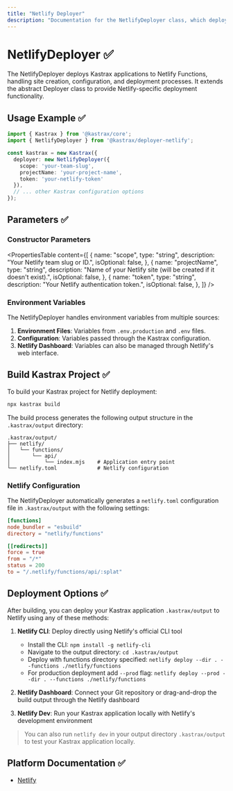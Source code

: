 ```yaml
---
title: "Netlify Deployer"
description: "Documentation for the NetlifyDeployer class, which deploys Kastrax applications to Netlify Functions."
---
```


# NetlifyDeployer ✅

The NetlifyDeployer deploys Kastrax applications to Netlify Functions, handling site creation, configuration, and deployment processes. It extends the abstract Deployer class to provide Netlify-specific deployment functionality.

## Usage Example ✅

```typescript
import { Kastrax } from '@kastrax/core';
import { NetlifyDeployer } from '@kastrax/deployer-netlify';

const kastrax = new Kastrax({
  deployer: new NetlifyDeployer({
    scope: 'your-team-slug',
    projectName: 'your-project-name',
    token: 'your-netlify-token'
  }),
  // ... other Kastrax configuration options
});
```

## Parameters ✅

### Constructor Parameters

<PropertiesTable
  content={[
    {
      name: "scope",
      type: "string",
      description: "Your Netlify team slug or ID.",
      isOptional: false,
    },
    {
      name: "projectName",
      type: "string",
      description: "Name of your Netlify site (will be created if it doesn't exist).",
      isOptional: false,
    },
    {
      name: "token",
      type: "string",
      description: "Your Netlify authentication token.",
      isOptional: false,
    },
  ]}
/>


### Environment Variables

The NetlifyDeployer handles environment variables from multiple sources:

1. **Environment Files**: Variables from `.env.production` and `.env` files.
2. **Configuration**: Variables passed through the Kastrax configuration.
3. **Netlify Dashboard**: Variables can also be managed through Netlify's web interface.


## Build Kastrax Project ✅

To build your Kastrax project for Netlify deployment:

```bash
npx kastrax build
```

The build process generates the following output structure in the `.kastrax/output` directory:

```
.kastrax/output/
├── netlify/
│   └── functions/
│       └── api/
│           └── index.mjs    # Application entry point
└── netlify.toml             # Netlify configuration
```

### Netlify Configuration

The NetlifyDeployer automatically generates a `netlify.toml` configuration file in `.kastrax/output` with the following settings:

```toml
[functions]
node_bundler = "esbuild"            
directory = "netlify/functions"

[[redirects]]
force = true
from = "/*"
status = 200
to = "/.netlify/functions/api/:splat"
```

## Deployment Options ✅

After building, you can deploy your Kastrax application `.kastrax/output` to Netlify using any of these methods:

1. **Netlify CLI**: Deploy directly using Netlify's official CLI tool
   - Install the CLI: `npm install -g netlify-cli`
   - Navigate to the output directory: `cd .kastrax/output`
   - Deploy with functions directory specified: `netlify deploy --dir . --functions ./netlify/functions`
   - For production deployment add `--prod` flag: `netlify deploy --prod --dir . --functions ./netlify/functions`

2. **Netlify Dashboard**: Connect your Git repository or drag-and-drop the build output through the Netlify dashboard

3. **Netlify Dev**: Run your Kastrax application locally with Netlify's development environment

> You can also run `netlify dev` in your output directory `.kastrax/output` to test your Kastrax application locally.

## Platform Documentation ✅

- [Netlify](https://docs.netlify.com/)